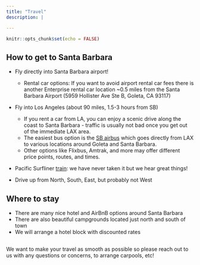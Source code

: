 ```yaml
---
title: "Travel"
description: |

---
```


```r
knitr::opts_chunk$set(echo = FALSE)
```

## How to get to Santa Barbara

* Fly directly into Santa Barbara airport!
  - Rental car options: If you want to avoid airport rental car fees there is another Enterprise rental car location ~0.5 miles from the Santa Barbara Airport (5959 Hollister Ave Ste B, Goleta, CA 93117)

* Fly into Los Angeles (about 90 miles, 1.5-3 hours from SB)
  - If you rent a car from LA, you can enjoy a scenic drive along the coast to Santa Barbara - traffic is usually not bad once you get out of the immediate LAX area.
  - The easiest bus option is the <a href="https://www.sbairbus.com/lax-shuttle-schedule-fares/">SB airbus</a> which goes directly from LAX to various locations around Goleta and Santa Barbara.
  - Other options like Flixbus, Amtrak, and more may offer different price points, routes, and times.

* Pacific Surfliner <a href="https://www.pacificsurfliner.com/">train</a>: we have never taken it but we hear great things!

* Drive up from North, South, East, but probably not West

## Where to stay

* There are many nice hotel and AirBnB options around Santa Barbara
* There are also beautiful campgrounds located just north and south of town
* We will arrange a hotel block with discounted rates

##
We want to make your travel as smooth as possible so please reach out to us with any questions or concerns, to arrange carpools, etc!


